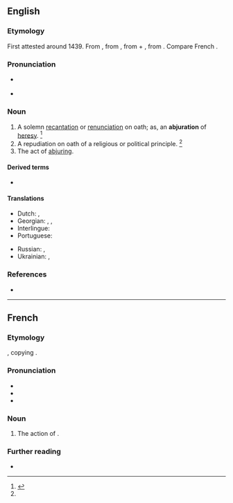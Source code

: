 ==English==

===Etymology===
First attested around 1439. From {{etyl|enm|en}} {{m|enm|abjuracioun}}, from {{etyl|la|en}} {{m|la|abiūrātiō||forswearing, abjuration}}, from {{m|la|ab||from, away from}} + {{m|la|iūrō||swear or take an oath}}, from {{m|la|iūs||law, right, duty}}. Compare French ''{{l|fr|abjuration}}''.

===Pronunciation===
* {{a|US}} {{IPA|en|/ˌæb.d͡ʒʊˈɹeɪ.ʃn̩/|/ˌæb.d͡ʒəˈɹeɪ.ʃn̩/|/ˌæb.d͡ʒʊɹˈɹeɪ.ʃn̩/}}
* {{rhymes|en|eɪʃən}}

===Noun===
{{en-noun|~}}

# A solemn [[recantation]] or [[renunciation]] on oath; as, an '''abjuration''' of [[heresy]]. {{defdate|First attested around 1350 to 1470.}}<ref name=SOED>{{R:SOED5|page=5}}</ref>
# A repudiation on oath of a religious or political principle. {{defdate|Mid 17<sup>th</sup> century.}}<ref name=SOED/>
# The act of [[abjure|abjuring]].

====Derived terms====
{{der-top}}
* {{l|en|Oath of Abjuration}}
{{der-mid}}
{{der-bottom}}

====Translations====
{{trans-top|a solemn recantation or renunciation on oath}}
* Dutch: {{t+|nl|afzwering}}, {{t|nl|herroeping|m}}
* Georgian: {{t|ka|უარყოფა}}, {{t|ka|ხელის აღება}}, {{t|ka|უარის თქმა}}
* Interlingue: {{t|ie|abjuration}}
* Portuguese: {{t|pt|abjuração|f}}
{{trans-mid}}
* Russian: {{t+|ru|отрече́ние|n}}, {{t|ru|абьюра́ция|f}}
* Ukrainian: {{t|uk|зре́чення|n|sc=Cyrl}}, {{t|uk|аб'юра́ція|f|sc=Cyrl}}
{{trans-bottom}}

===References===
<references/>
* {{R:Webster 1913}}

----

==French==

===Etymology===
{{suffix|fr|abjurer|ation}}, copying {{etyl|la|fr}} {{m|la|abiūrātiō||forswearing, abjuration}}.

===Pronunciation===
* {{fr-IPA}}
* {{audio|fr|Fr-abjuration.ogg|Audio}}
* {{rhymes|fr|ɔ̃}}

===Noun===
{{fr-noun|f}}

# {{lb|fr|formal}} The action of {{m|fr|abjurer}}.

===Further reading===
* {{R:TLFi}}